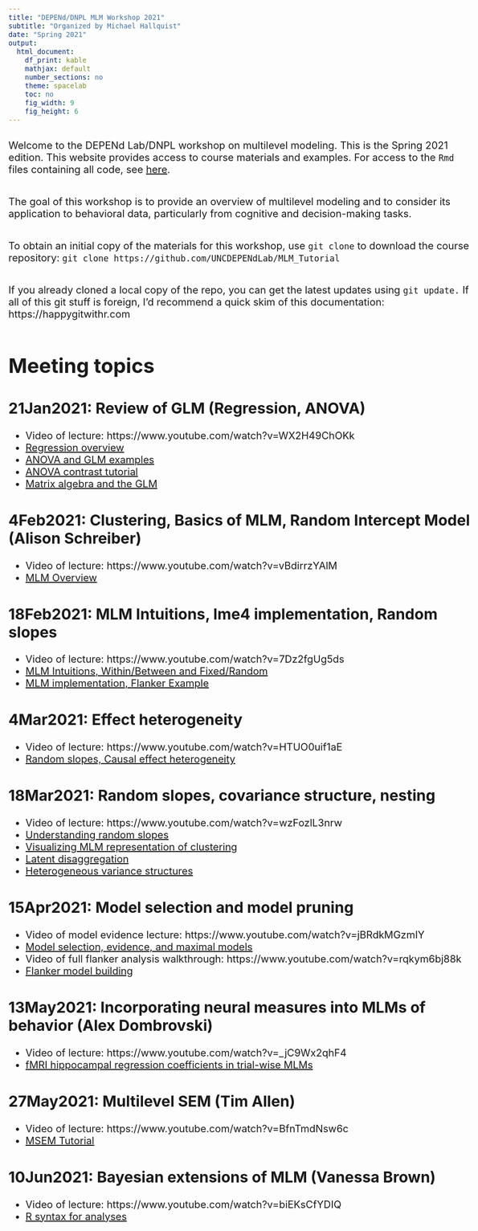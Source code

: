 ```yaml
---
title: "DEPENd/DNPL MLM Workshop 2021"
subtitle: "Organized by Michael Hallquist"
date: "Spring 2021"
output:
  html_document:
    df_print: kable
    mathjax: default
    number_sections: no
    theme: spacelab
    toc: no
    fig_width: 9 
    fig_height: 6 
---
```

<style type="text/css">
body{ font-size: 20px; max-width: 1600px; margin: auto; padding: 1em; }
code.r{ font-size: 20px; }
p { padding-top: 10px; padding-bottom: 10px; }
pre { font-size: 16px; }
</style>

Welcome to the DEPENd Lab/DNPL workshop on multilevel modeling. This is the Spring 2021 edition. This website provides access to course materials and examples. For access to the `Rmd` files containing all code, see [here](https://github.com/UNCDEPENdLab/MLM_Tutorial).

The goal of this workshop is to provide an overview of multilevel modeling and to consider its application to behavioral data, particularly from cognitive and decision-making tasks.

To obtain an initial copy of the materials for this workshop, use `git clone` to download the course repository: 
`git clone https://github.com/UNCDEPENdLab/MLM_Tutorial`

If you already cloned a local copy of the repo, you can get the latest updates using `git update.` If all of this git stuff is foreign, I'd recommend a quick skim of this documentation: https://happygitwithr.com

# Meeting topics

## 21Jan2021: Review of GLM (Regression, ANOVA)
  - Video of lecture: https://www.youtube.com/watch?v=WX2H49ChOKk
  - [Regression overview](01_Regression/01_Correlation_and_Regression.html)
  - [ANOVA and GLM examples](01_Regression/03_Basic_Analysis.html)
  - [ANOVA contrast tutorial](https://cran.r-project.org/web/packages/afex/vignettes/afex_anova_example.html)
  - [Matrix algebra and the GLM](01_Regression/02_Matrix_Algebra_Overview.html)
  
## 4Feb2021: Clustering, Basics of MLM, Random Intercept Model (Alison Schreiber)
  - Video of lecture: https://www.youtube.com/watch?v=vBdirrzYAlM
  - [MLM Overview](02_Intro_MLM/MLM_S2.html)

## 18Feb2021: MLM Intuitions, lme4 implementation, Random slopes
  - Video of lecture: https://www.youtube.com/watch?v=7Dz2fgUg5ds
  - [MLM Intuitions, Within/Between and Fixed/Random](03_Foundations/03_Terms_L1L2.html)
  - [MLM implementation, Flanker Example](03_Foundations/03_Foundations.html)
  
## 4Mar2021: Effect heterogeneity
  - Video of lecture: https://www.youtube.com/watch?v=HTUO0uif1aE
  - [Random slopes, Causal effect heterogeneity](04_Heterogeneity/04_Heterogeneity.html)

## 18Mar2021: Random slopes, covariance structure, nesting
  - Video of lecture: https://www.youtube.com/watch?v=wzFozlL3nrw
  - [Understanding random slopes](05_RandomEffects_Moderation/05_RandomEffects.html)
  - [Visualizing MLM representation of clustering](05_RandomEffects_Moderation/vizrandomeffects.html)
  - [Latent disaggregation](https://psu-psychology.github.io/psy-597-SEM/15_multilevel/multilevel_sem.html#disaggregating-within--versus-between-cluster-effects)
  - [Heterogeneous variance structures](https://quantdev.ssri.psu.edu/sites/qdev/files/ILD_Ch06_2017_MLMwithHeterogeneousVariance.html)
  
## 15Apr2021: Model selection and model pruning
  - Video of model evidence lecture: https://www.youtube.com/watch?v=jBRdkMGzmIY
  - [Model selection, evidence, and maximal models](06_ModelSelection/model_comparison.html)
  - Video of full flanker analysis walkthrough: https://www.youtube.com/watch?v=rqkym6bj88k
  - [Flanker model building](06_ModelSelection/flanker_rt_mlm_publication.html)
  
## 13May2021: Incorporating neural measures into MLMs of behavior (Alex Dombrovski) 
  - Video of lecture: https://www.youtube.com/watch?v=_jC9Wx2qhF4
  - [fMRI hippocampal regression coefficients in trial-wise MLMs](07_BrainBehavior/beta_cluster_behavior_analyses_mlm_class.html)

## 27May2021: Multilevel SEM (Tim Allen)
  - Video of lecture: https://www.youtube.com/watch?v=BfnTmdNsw6c
  - [MSEM Tutorial](08_MSEM/multilevel_sem_v5.html)

## 10Jun2021: Bayesian extensions of MLM (Vanessa Brown)
  - Video of lecture: https://www.youtube.com/watch?v=biEKsCfYDIQ
  - [R syntax for analyses](09_Bayes/horizon_regressions.R)

